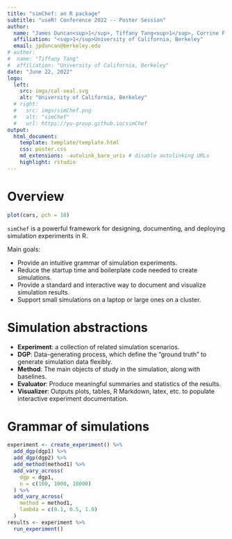 ```yaml
---
title: "simChef: an R package"
subtitle: "useR! Conference 2022 -- Poster Session"
author:
  name: "James Duncan<sup>1</sup>, Tiffany Tang<sup>1</sup>, Corrine F. Elliott<sup>1</sup>, Philippe Boileau<sup>1</sup>, Bin Yu<sup>1</sup>"
  affiliation: "<sup>1</sup>University of California, Berkeley"
  email: jpduncan@berkeley.edu
# author:
#  name: "Tiffany Tang"
#  affiliation: "University of California, Berkeley"
date: "June 22, 2022"
logo:
  left:
    src: imgs/cal-seal.svg
    alt: "University of California, Berkeley"
  # right:
  #   src: imgs/simChef.png
  #   alt: "simChef"
  #   url: https://yu-group.github.io/simChef
output:
  html_document:
    template: template/template.html
    css: poster.css
    md_extensions: -autolink_bare_uris # disable autolinking URLs
    highlight: rstudio
---
```


# Overview

```r
plot(cars, pch = 18)
```

`simChef` is a powerful framework for designing, documenting, and deploying simulation experiments in R.

Main goals:

- Provide an intuitive grammar of simulation experiments.
- Reduce the startup time and boilerplate code needed to create simulations.
- Provide a standard and interactive way to document and visualize simulation results.
- Support small simulations on a laptop or large ones on a cluster.

# Simulation abstractions

- **Experiment**: a collection of related simulation scenarios.
- **DGP**: Data-generating process, which define the "ground truth" to generate simulation data flexibly.
- **Method**: The main objects of study in the simulation, along with baselines.
- **Evaluator**: Produce meaningful summaries and statistics of the results.
- **Visualizer**: Outputs plots, tables, R Markdown, latex, etc. to populate interactive experiment documentation.

# Grammar of simulations

```r
experiment <- create_experiment() %>%
  add_dgp(dgp1) %>%
  add_dgp(dgp2) %>%
  add_method(method1) %>%
  add_vary_across(
    dgp = dgp1,
    n = c(100, 1000, 10000)
  ) %>%
  add_vary_across(
    method = method1,
    lambda = c(0.1, 0.5, 1.0)
  )
results <- experiment %>%
  run_experiment()
```
